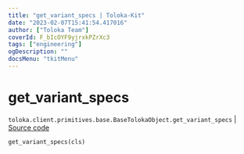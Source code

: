 ```yaml
---
title: "get_variant_specs | Toloka-Kit"
date: "2023-02-07T15:41:54.417016"
author: ["Toloka Team"]
coverId: F_bIcOYF9yjrxkPZrXc3
tags: ["engineering"]
ogDescription: ""
docsMenu: "tkitMenu"
---
```


# get_variant_specs
`toloka.client.primitives.base.BaseTolokaObject.get_variant_specs` | [Source code](https://github.com/Toloka/toloka-kit/blob/v1.1.3/src/client/primitives/base.py#L247)

```python
get_variant_specs(cls)
```